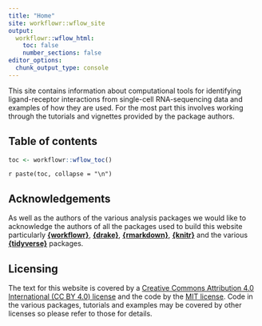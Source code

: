 ```yaml
---
title: "Home"
site: workflowr::wflow_site
output:
  workflowr::wflow_html:
    toc: false
    number_sections: false
editor_options:
  chunk_output_type: console
---
```


This site contains information about computational tools for identifying ligand-receptor interactions from single-cell RNA-sequencing data and examples of how they are used.
For the most part this involves working through the tutorials and vignettes provided by the package authors.

## Table of contents

```r
toc <- workflowr::wflow_toc()
```

`r paste(toc, collapse = "\n")`

## Acknowledgements

As well as the authors of the various analysis packages we would like to acknowledge the authors of all the packages used to build this website particularly **[{workflowr}][workflowr]**, **[{drake}][drake]**, **[{rmarkdown}][rmarkdown]**, **[{knitr}][knitr]** and the various **[{tidyverse}][tidyverse]** packages.

## Licensing

The text for this website is covered by a [Creative Commons Attribution 4.0 International (CC BY 4.0) license][CC-BY] and the code by the [MIT license][MIT].
Code in the various packages, tutorials and examples may be covered by other licenses so please refer to those for details.

[workflowr]: https://jdblischak.github.io/workflowr/ "workflowr package website"
[drake]: https://books.ropensci.org/drake/ "The drake R package user manual"
[rmarkdown]: https://rmarkdown.rstudio.com/ "R Markdown website"
[knitr]: https://yihui.org/knitr/ "knitr package website"
[tidyverse]: https://www.tidyverse.org/ "Tidyverse website"
[CC-BY]: https://creativecommons.org/licenses/by/4.0/ "Creative Commons Attribution 4.0 International (CC BY 4.0) license"
[MIT]: https://choosealicense.com/licenses/mit/ "MIT license"
